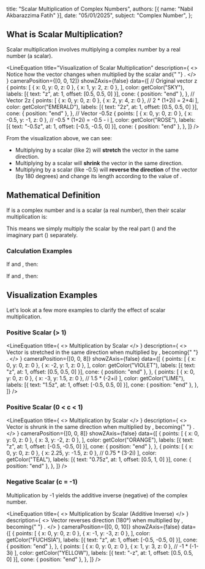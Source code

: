 
  title: "Scalar Multiplication of Complex Numbers",
  authors: [{ name: "Nabil Akbarazzima Fatih" }],
  date: "05/01/2025",
  subject: "Complex Number",
};

## What is Scalar Multiplication?

Scalar multiplication involves multiplying a complex number by a real number (a scalar).

<LineEquation
  title="Visualization of Scalar Multiplication"
  description={
    <>
      Notice how the vector <InlineMath math="z = 1+2i" /> changes when
      multiplied by the scalar <InlineMath math="c=2" /> and{" "}
      <InlineMath math="c=-0.5" />.
    </>
  }
  cameraPosition={[0, 0, 12]}
  showZAxis={false}
  data={[
    // Original vector z
    {
      points: [
        { x: 0, y: 0, z: 0 },
        { x: 1, y: 2, z: 0 },
      ],
      color: getColor("SKY"),
      labels: [{ text: "z", at: 1, offset: [0.5, 0.5, 0] }],
      cone: { position: "end" },
    },
    // Vector 2z
    {
      points: [
        { x: 0, y: 0, z: 0 },
        { x: 2, y: 4, z: 0 }, // 2 * (1+2i) = 2+4i
      ],
      color: getColor("EMERALD"),
      labels: [{ text: "2z", at: 1, offset: [0.5, 0.5, 0] }],
      cone: { position: "end" },
    },
    // Vector -0.5z
    {
      points: [
        { x: 0, y: 0, z: 0 },
        { x: -0.5, y: -1, z: 0 }, // -0.5 * (1+2i) = -0.5 - i
      ],
      color: getColor("ROSE"),
      labels: [{ text: "-0.5z", at: 1, offset: [-0.5, -0.5, 0] }],
      cone: { position: "end" },
    },
  ]}
/>

From the visualization above, we can see:

- Multiplying <InlineMath math="z" /> by a scalar <InlineMath math="c > 1" /> (like 2) will **stretch** the vector <InlineMath math="z" /> in the same direction.
- Multiplying <InlineMath math="z" /> by a scalar <InlineMath math="0 < c < 1" /> will **shrink** the vector <InlineMath math="z" /> in the same direction.
- Multiplying <InlineMath math="z" /> by a scalar <InlineMath math="c < 0" /> (like -0.5) will **reverse the direction** of the vector <InlineMath math="z" /> (by 180 degrees) and change its length according to the value of <InlineMath math="|c|" />.

## Mathematical Definition

If <InlineMath math="z = x + iy" /> is a complex number and <InlineMath math="c" /> is a scalar (a real number), then their scalar multiplication is:

<BlockMath math="cz = c(x + iy) = (cx) + i(cy)" />

This means we simply multiply the scalar <InlineMath math="c" /> by the real part (<InlineMath math="x" />) and the imaginary part (<InlineMath math="y" />) separately.

### Calculation Examples

If <InlineMath math="z = -3 + 4i" /> and <InlineMath math="c = 3" />, then:

<BlockMath math="cz = 3(-3 + 4i) = 3(-3) + i(3 \times 4) = -9 + 12i" />

If <InlineMath math="z = 5 - i" /> and <InlineMath math="c = -2" />, then:

<BlockMath math="cz = -2(5 - i) = -2(5) + i(-2 \times -1) = -10 + 2i" />

## Visualization Examples

Let's look at a few more examples to clarify the effect of scalar multiplication.

### Positive Scalar (> 1)

<LineEquation
  title={
    <>
      Multiplication by Scalar <InlineMath math="c = 1.5" />
    </>
  }
  description={
    <>
      Vector <InlineMath math="z = -2 + i" /> is stretched in the same direction
      when multiplied by <InlineMath math="c = 1.5" />, becoming{" "}
      <InlineMath math="1.5z = -3 + 1.5i" />.
    </>
  }
  cameraPosition={[0, 0, 8]}
  showZAxis={false}
  data={[
    {
      points: [
        { x: 0, y: 0, z: 0 },
        { x: -2, y: 1, z: 0 },
      ],
      color: getColor("VIOLET"),
      labels: [{ text: "z", at: 1, offset: [0.5, 0.5, 0] }],
      cone: { position: "end" },
    },
    {
      points: [
        { x: 0, y: 0, z: 0 },
        { x: -3, y: 1.5, z: 0 }, // 1.5 * (-2+i)
      ],
      color: getColor("LIME"),
      labels: [{ text: "1.5z", at: 1, offset: [-0.5, 0.5, 0] }],
      cone: { position: "end" },
    },
  ]}
/>

### Positive Scalar (0 < c < 1)

<LineEquation
  title={
    <>
      Multiplication by Scalar <InlineMath math="c = 0.75" />
    </>
  }
  description={
    <>
      Vector <InlineMath math="z = 3 - 2i" /> is shrunk in the same direction
      when multiplied by <InlineMath math="c = 0.75" />, becoming{" "}
      <InlineMath math="0.75z = 2.25 - 1.5i" />.
    </>
  }
  cameraPosition={[0, 0, 8]}
  showZAxis={false}
  data={[
    {
      points: [
        { x: 0, y: 0, z: 0 },
        { x: 3, y: -2, z: 0 },
      ],
      color: getColor("ORANGE"),
      labels: [{ text: "z", at: 1, offset: [-0.5, -0.5, 0] }],
      cone: { position: "end" },
    },
    {
      points: [
        { x: 0, y: 0, z: 0 },
        { x: 2.25, y: -1.5, z: 0 }, // 0.75 * (3-2i)
      ],
      color: getColor("TEAL"),
      labels: [{ text: "0.75z", at: 1, offset: [0.5, 1, 0] }],
      cone: { position: "end" },
    },
  ]}
/>

### Negative Scalar (c = -1)

Multiplication by -1 yields the additive inverse (negative) of the complex number.

<LineEquation
  title={
    <>
      Multiplication by Scalar <InlineMath math="c = -1" /> (Additive Inverse)
    </>
  }
  description={
    <>
      Vector <InlineMath math="z = -1 - 3i" /> reverses direction (180°) when
      multiplied by <InlineMath math="c = -1" />, becoming{" "}
      <InlineMath math="-z = 1 + 3i" />.
    </>
  }
  cameraPosition={[0, 0, 10]}
  showZAxis={false}
  data={[
    {
      points: [
        { x: 0, y: 0, z: 0 },
        { x: -1, y: -3, z: 0 },
      ],
      color: getColor("FUCHSIA"),
      labels: [{ text: "z", at: 1, offset: [-0.5, -0.5, 0] }],
      cone: { position: "end" },
    },
    {
      points: [
        { x: 0, y: 0, z: 0 },
        { x: 1, y: 3, z: 0 }, // -1 * (-1-3i)
      ],
      color: getColor("YELLOW"),
      labels: [{ text: "-z", at: 1, offset: [0.5, 0.5, 0] }],
      cone: { position: "end" },
    },
  ]}
/>
